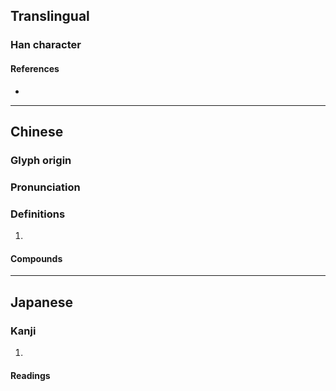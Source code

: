 {{character info/new}}
==Translingual==

===Han character===
{{Han char|rn=38|rad=女|as=05|sn=8|four=44470|canj=VTM|ids=⿰女甘}}

====References====
* {{Han ref|kx=0258.260|dkj=06171|dj=0524.030|hdz=21035.030|uh=59CF|ud=22991|bh=CC46|bd=52294}}

----

==Chinese==
{{zh-forms}}

===Glyph origin===
{{Han etym}}

===Pronunciation===
{{zh-pron
|m=mán
|c=maan4
|mc=y
|oc=y
|cat=
}}

===Definitions===
{{zh-hanzi}}

# {{rfdef|zh}}

====Compounds====
{{zh-der|姏母|老姏}}

----

==Japanese==

===Kanji===
{{ja-kanji|grade=|rs=女05}}

# {{rfdef|ja|sort=女05}}

====Readings====
{{ja-readings|on=[[ばん]] (ban), [[まん]] (man), [[かん]] (kan), [[こん]] (kon)|kun=[[ばば]] (baba)}}
